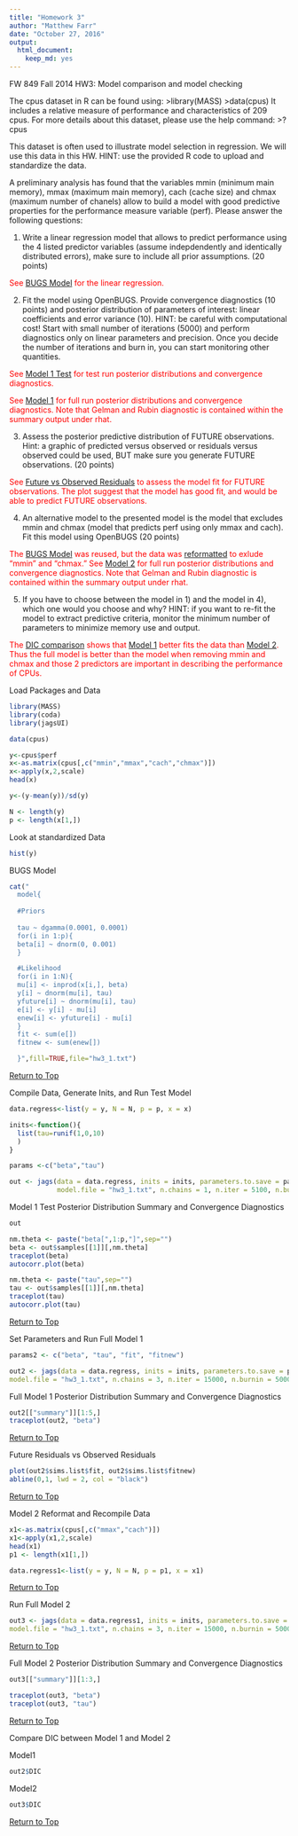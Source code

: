 ---
title: "Homework 3"
author: "Matthew Farr"
date: "October 27, 2016"
output: 
  html_document: 
    keep_md: yes
---
FW 849
Fall 2014
HW3: Model comparison and model checking

The cpus dataset in R can be found using:
>library(MASS)
>data(cpus)
It includes a relative measure of performance and characteristics of 209 cpus. For more details about this dataset, please use the help command:
>?cpus

This dataset is often used to illustrate model selection in regression. We will use this data in this HW. HINT: use the provided R code to upload and standardize the data.

A preliminary analysis has found that the variables mmin (minimum main memory), mmax (maximum main memory), cach (cache size) and chmax (maximum number of chanels) allow to build a model with good predictive properties for the performance measure variable (perf). Please answer the following questions:

<a name="8"></a>

1)	Write a linear regression model that allows to predict performance using the 4 listed predictor variables (assume indepdendently and identically distributed errors), make sure to include all prior assumptions. (20 points)

<span style="color:red">See [BUGS Model](#1) for the linear regression.

2)	Fit the model using OpenBUGS. Provide convergence diagnostics (10 points) and posterior distribution of parameters of interest: linear coefficients and error variance (10). HINT: be careful with computational cost! Start with small number of iterations (5000) and perform diagnostics only on linear parameters and precision. Once you decide the number of iterations and burn in, you can start monitoring other quantities.

<span style="color:red">See [Model 1 Test](#2) for test run posterior distributions and  convergence diagnostics.

<span style="color:red">See [Model 1](#3) for full run posterior distributions and convergence diagnostics. Note that Gelman and Rubin diagnostic is contained within the summary output under rhat.

3)	Assess the posterior predictive distribution of FUTURE observations. Hint: a graphic of predicted versus observed or residuals versus observed could be used, BUT make sure you generate FUTURE observations. (20 points)

<span style="color:red">See [Future vs Observed Residuals](#4) to assess the model fit for FUTURE observations. The plot suggest that the model has good fit, and would be able to predict FUTURE observations.

4)	An alternative model to the presented model is the model that excludes mmin and chmax (model that predicts perf using only mmax and cach). Fit this model using OpenBUGS (20 points)

<span style="color:red">The [BUGS Model](#1) was reused, but the data was [reformatted](#5) to exlude "mmin" and "chmax." See [Model 2](#6) for full run posterior distributions and convergence diagnostics. Note that Gelman and Rubin diagnostic is contained within the summary output under rhat.

5)	If you have to choose between the model in 1) and the model in 4), which one would you choose and why? HINT: if you want to re-fit the model to extract predictive criteria, monitor the minimum number of parameters to minimize memory use and output.

<span style="color:red">The [DIC comparison](#7) shows that [Model 1](#3) better fits the data than [Model 2](#6). Thus the full model is better than the model when removing mmin and chmax and those 2 predictors are important in describing the performance of CPUs.

Load Packages and Data
```{r}
library(MASS)
library(coda)
library(jagsUI)

data(cpus)

y<-cpus$perf
x<-as.matrix(cpus[,c("mmin","mmax","cach","chmax")])
x<-apply(x,2,scale)
head(x)

y<-(y-mean(y))/sd(y)

N <- length(y)
p <- length(x[1,])
```

Look at standardized Data
```{r}
hist(y)
```

<a name="1"></a>BUGS Model
```{r}
cat("
  model{
  
  #Priors
  
  tau ~ dgamma(0.0001, 0.0001)
  for(i in 1:p){
  beta[i] ~ dnorm(0, 0.001)
  }

  #Likelihood
  for(i in 1:N){
  mu[i] <- inprod(x[i,], beta)
  y[i] ~ dnorm(mu[i], tau)
  yfuture[i] ~ dnorm(mu[i], tau)
  e[i] <- y[i] - mu[i]
  enew[i] <- yfuture[i] - mu[i]
  }
  fit <- sum(e[])
  fitnew <- sum(enew[])

  }",fill=TRUE,file="hw3_1.txt")
```

[Return to Top](#8)

Compile Data, Generate Inits, and Run Test Model
```{r}
data.regress<-list(y = y, N = N, p = p, x = x)

inits<-function(){
  list(tau=runif(1,0,10)
  )
}

params <-c("beta","tau")

out <- jags(data = data.regress, inits = inits, parameters.to.save = params, 
            model.file = "hw3_1.txt", n.chains = 1, n.iter = 5100, n.burnin = 100, n.thin = 1)
```

<a name="2"></a>Model 1 Test Posterior Distribution Summary and Convergence Diagnostics
```{r, fig.width=2, fig.height=1}
out

nm.theta <- paste("beta[",1:p,"]",sep="")
beta <- out$samples[[1]][,nm.theta]
traceplot(beta)
autocorr.plot(beta)

nm.theta <- paste("tau",sep="")
tau <- out$samples[[1]][,nm.theta]
traceplot(tau)
autocorr.plot(tau)
```

[Return to Top](#8)

Set Parameters and Run Full Model 1
```{r}
params2 <- c("beta", "tau", "fit", "fitnew")

out2 <- jags(data = data.regress, inits = inits, parameters.to.save = params2, 
model.file = "hw3_1.txt", n.chains = 3, n.iter = 15000, n.burnin = 5000, n.thin = 8)
```

<a name="3"></a>Full Model 1 Posterior Distribution Summary and Convergence Diagnostics
```{r}
out2[["summary"]][1:5,]
traceplot(out2, "beta")
```

[Return to Top](#8)

<a name="4"></a>Future Residuals vs Observed Residuals
```{r}
plot(out2$sims.list$fit, out2$sims.list$fitnew)
abline(0,1, lwd = 2, col = "black")
```

[Return to Top](#8)

<a name="5"></a>Model 2 Reformat and Recompile Data
```{r}
x1<-as.matrix(cpus[,c("mmax","cach")])
x1<-apply(x1,2,scale)
head(x1)
p1 <- length(x1[1,])

data.regress1<-list(y = y, N = N, p = p1, x = x1)
```

[Return to Top](#8)

Run Full Model 2
```{r}
out3 <- jags(data = data.regress1, inits = inits, parameters.to.save = params, 
model.file = "hw3_1.txt", n.chains = 3, n.iter = 15000, n.burnin = 5000, n.thin = 8)
```

[Return to Top](#8)

<a name="6"></a>Full Model 2 Posterior Distribution Summary and Convergence Diagnostics
```{r}
out3[["summary"]][1:3,]

traceplot(out3, "beta")
traceplot(out3, "tau")
```

[Return to Top](#8)

<a name="7"></a>Compare DIC between Model 1 and Model 2

Model1
```{r}
out2$DIC
```
Model2
```{r}
out3$DIC
```

[Return to Top](#8)